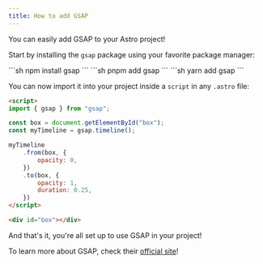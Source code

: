 ```yaml
---
title: How to add GSAP
---
```



You can easily add GSAP to your Astro project!

Start by installing the `gsap` package using your favorite package manager:

<Tabs>
    <TabItem label="npm">
        ```sh
        npm install gsap
        ```
    </TabItem>
    <TabItem label="pnpm">
        ```sh
        pnpm add gsap
        ```
    </TabItem>
    <TabItem label="yarn">
        ```sh
        yarn add gsap
        ```
    </TabItem>
</Tabs>

You can now import it into your project inside a `script` in any `.astro` file:

```html title="src/components/Foo.astro"
<script>
import { gsap } from "gsap";

const box = document.getElementById("box");
const myTimeline = gsap.timeline();

myTimeline
    .from(box, {
        opacity: 0,
    })
    .to(box, {
        opacity: 1,
        duration: 0.25,
    })
</script>

<div id="box"></div>
```

And that's it, you're all set up to use GSAP in your project!

To learn more about GSAP, check their [official site](https://www.gsap.com)!

<LinkCard
    title="GSAP Documentation"
    href="https://www.gsap.com/docs/v3/"
/>
